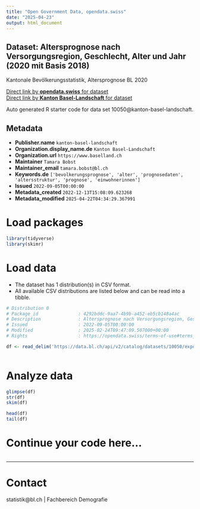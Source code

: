 ```yaml
---
title: "Open Government Data, opendata.swiss"
date: "2025-04-23"
output: html_document
---
```


## Dataset: Altersprognose nach Versorgungsregion, Geschlecht, Alter und Jahr (2020 mit Basis 2018)

Kantonale Bevölkerungsstatistik, Altersprognose BL 2020

[Direct link by **opendata.swiss** for dataset](https://opendata.swiss/de/dataset/altersprognose-nach-versorgungsregion-geschlecht-alter-und-jahr-2020-mit-basis-2018)<br>
[Direct link by **Kanton Basel-Landschaft** for dataset](https://data.bl.ch/explore/dataset/10050/)

Auto generated R starter code for data set 10050@kanton-basel-landschaft.

## Metadata

- **Publisher.name** `kanton-basel-landschaft`
- **Organization.display_name.de** `Kanton Basel-Landschaft`
- **Organization.url** `https://www.baselland.ch`
- **Maintainer** `Tamara Bobst`
- **Maintainer_email** `tamara.bobst@bl.ch`
- **Keywords.de** `['bevolkerungsprognose', 'alter', 'prognosedaten', 'altersstruktur', 'prognose', 'einwohnerinnen']`
- **Issued** `2022-09-05T00:00:00`
- **Metadata_created** `2022-12-13T15:08:09.623268`
- **Metadata_modified** `2025-04-22T04:34:29.367991`


# Load packages

```r

library(tidyverse)
library(skimr)

```

# Load data

-   The dataset has 1 distribution(s) in CSV format.
-   All available CSV distributions are listed below and can be read into a tibble.

```r

# Distribution 0
# Package_id               : 4292bddc-9aa7-4b9b-a452-eb5cb148a4ac
# Description              : Altersprognose nach Versorgungsregion, Geschlecht, Alter und Jahr (2020 mit Basis 2018) (csv)
# Issued                   : 2022-09-05T00:00:00
# Modified                 : 2025-02-24T09:47:09.507000+00:00
# Rights                   : https://opendata.swiss/terms-of-use#terms_by

df <- read_delim('https://data.bl.ch/api/v2/catalog/datasets/10050/exports/csv?use_labels=true')



```

# Analyze data

```r

glimpse(df)
str(df)
skim(df)

head(df)
tail(df)

```

# Continue your code here...

```r

```

------------------------------------------------------------------------

# Contact

statistik@bl.ch | Fachbereich Demografie
